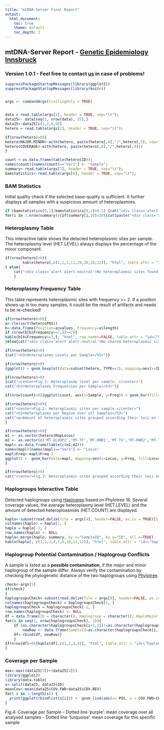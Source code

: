 ---
title: "mtDNA-Server Final Report"
output:
  html_document:
    toc: true
    theme: default
    toc_depth: 2
---
<style type="text/css">
.alert {
  padding: 8px 35px 8px 14px;
  margin-bottom: 20px;
  text-shadow: 0 1px 0 rgba(255, 255, 255, 0.5);
  background-color: #fcf8e3;
  border: 1px solid #fbeed5;
  -webkit-border-radius: 4px;
     -moz-border-radius: 4px;
          border-radius: 4px;
}

.alert-success {
  color: #468847;
  background-color: #dff0d8;
  border-color: #d6e9c6;
}

.alert-neutral {
  color: #6a7b8d;
  background-color: #ddebf9;
  border-color: #aabccf;
}

.alert-error {
  color: #b94a48;
  background-color: #f2dede;
  border-color: #eed3d7;
}
</style>

## mtDNA-Server Report -  <a href="http://genepi.i-med.ac.at">Genetic Epidemiology Innsbruck</a>  
### Version 1.0.1 - Feel free to contact <a href="http://mtdna-server.uibk.ac.at/start.html#!pages/contact">us</a> in case of problems!

```{r echo=FALSE, warning=FALSE, message=FALSE, fig.width=12, fig.height=10}

suppressPackageStartupMessages(library(ggplot2))
suppressPackageStartupMessages(library(knitr))


args <- commandArgs(trailingOnly = TRUE)


data = read.table(args[1], header = TRUE, sep="\t");
data25<- data[seq(1, nrow(data), 25),]
data25<-data25[c(1,2,8,9)]
hetero = read.table(args[2], header = TRUE, sep="\t");

if(nrow(hetero)>0){
hetero$MAJOR.MINOR<-with(hetero, paste(hetero[,4],"/",hetero[,5], sep=""))
hetero$COVERAGE<-with(hetero, paste(hetero[,8],"/",hetero[,9]))
}

count <-as.data.frame(table(hetero$ID));
names(count)[names(count)=="Var1"] <- "Sample";
summary<-read.table(args[7], header = TRUE, sep="\t");
bamstatistics<-read.table(args[8], header = TRUE, sep="\t");
```

### BAM Statistics
Initial quality check if the selected base-quality is sufficient. It further displays all samples with a suspicious amount of heteroplasmies.
```{r echo=FALSE, results='asis'}
if (bamstatistics[9,1]/bamstatistics[8,1]>0.5) {cat("<div class='alert alert-error'><b>Warning</b>: Over 50 % of the bases are filtered. Please use results with caution and use the provided Preprocessing Pipeline! </div>")}else{cat("<div class='alert alert-success'>Selected per-base quality: <b>OK</b></div>")}
for(i in 1:nrow(summary)){if(summary[i,10]>20){cat(paste("<div class='alert alert-error'>An suspicious amount of heteroplasmies (>20 sites) have been detected. Please recheck ",summary[i,1],". Have a look at our Post-Processing Guidelines (Help) for data verification.</div>"))}}
```

### Heteroplasmy Table
This interactive table shows the detected heteroplasmic sites per sample. The heteroplasmy level (HET.LEVEL) always displays the percentage of the minor component.
```{r echo=FALSE, results='asis'}
if(nrow(hetero)>0){
		kable(hetero[,c(1,2,3,11,29,30,10,22)], "html", table.attr = "id=\"hetero_table\"",caption = "TYPE: 1 = reliable heteroplasmy; 2 = Heteroplasmy in low complexity region (LCR); 3 = Major/Minor component are swapped for forward and reverse strand") 
} else{
	cat("<div class='alert alert-neutral'>No heteroplasmic sites found!</div>")
	}

```

<!-- DataTables CSS -->
<link rel="stylesheet" type="text/css" href="http://cdn.datatables.net/1.10.2/css/jquery.dataTables.css">
  
<!-- jQuery -->
<script type="text/javascript" charset="utf8" src="http://code.jquery.com/jquery-1.10.2.min.js"></script>
  
<!-- DataTables -->
<script type="text/javascript" charset="utf8" src="http://cdn.datatables.net/1.10.2/js/jquery.dataTables.js"></script>

<script type="text/javascript">
  $(document).ready(function() {
  	$('#hetero_table').DataTable();
	} );
</script>

### Heteroplasmy Frequency Table
This table represents heteroplasmic sites with frequency >= 2. If a position shows up in too many samples, it could be the result of artifacts and needs to be re-checked!
```{r echo=FALSE, results='asis'}
if(nrow(hetero)>0){
a<-rle(sort(hetero$POS)) 
b<-data.frame(Position=a$values, Frequency=a$length)
if (nrow(b[b$Frequency>=2,])>=2){
kable(b[b$Frequency>=2,], "html", row.names=FALSE, table.attr = "id=\"hetero_freq\"",caption="")
}else{cat("<div class='alert alert-neutral'>No shared heteroplasmic sites over samples have been detected</div>")}}
```
<!-- DataTables CSS -->
<link rel="stylesheet" type="text/css" href="http://cdn.datatables.net/1.10.2/css/jquery.dataTables.css">
  
<!-- jQuery -->
<script type="text/javascript" charset="utf8" src="http://code.jquery.com/jquery-1.10.2.min.js"></script>
  
<!-- DataTables -->
<script type="text/javascript" charset="utf8" src="http://cdn.datatables.net/1.10.2/js/jquery.dataTables.js"></script>

<script type="text/javascript">
  $(document).ready(function() {
  	$('#hetero_freq').DataTable();
	} );
</script>

```{r, echo=FALSE, results='asis'}
if(nrow(hetero)>0)
{cat("<h3>Heteroplasmy Levels per Sample</h3>")}
```
```{r echo=FALSE, fig.width=12, fig.height=10}
if(nrow(hetero)>0)
{ggplot() + geom_boxplot(data=subset(hetero, TYPE==1), mapping=aes(x=ID, y=HET.LEVEL, color=ID)) + theme(legend.position = "none") + theme(axis.text.x=element_text(angle=+90))} 
```
```{r, echo=FALSE, results='asis'}
if(nrow(hetero)>0)
{cat("<center>Fig.1: Heteroplasmy level per sample. </center>")
cat("<h3>Heteroplasmy Frequencies per Sample</h3>")}
```
```{r echo=FALSE, fig.width=12, fig.height=10}
if(nrow(count)>0){ggplot(count, aes(x=Sample, y=Freq)) + geom_bar(fill="cyan4", stat='identity') + theme(axis.text.x=element_text(angle=+90))}
```
```{r, echo=FALSE, results='asis'}
if(nrow(hetero)>0){
cat("<center>Fig.2: Heteroplasmic sites per sample.</center>")
cat("<h3>Heteroplasmy per Region over all Samples</h3>")
cat("<p>Amount of heteroplasmic sites grouped according their loci on the mitochondrial genome.</p>")
}
```
```{r echo=FALSE, fig.width=12, fig.height=10, results='asis'}
if(nrow(hetero)>0){
m1 <- as.vector(hetero$MapLocus)
m2 <- as.vector(c('MT-DLOOP2','MT-TF','MT-RNR1','MT-TV','MT-RNR2','MT-TL1','MT-ND1','MT-TI','MT-TQ','MT-TM','MT-ND2','MT-TW','MT-TA','MT-TN','MT-TC','MT-TY','MT-CO1','MT-TS1','MT-TD','MT-CO2','MT-TK','MT-ATP8','MT-ATP6','MT-CO3','MT-TG','MT-ND3','MT-TR','MT-ND4L','MT-ND4','MT-TH','MT-TS2','MT-TL2','MT-ND5','MT-ND6','MT-TE','MT-CYB','MT-TT','MT-TP','MT-DLOOP1', ' '))
mapl<-as.data.frame(table(c(m1,m2)))
names(mapl)[names(mapl)=="Var1"] <- "Locus"
mapl$Freq<-mapl$Freq-1
ggplot() +  geom_bar(data=mapl, mapping=aes(x=Locus, y=Freq, fill=Locus), stat='identity') + theme(axis.text.x=element_text(angle=+90)) + theme(legend.position = "none")
}
```
```{r, echo=FALSE, results='asis'}
if(nrow(hetero)>0)
cat("<center>Fig.3: Heteroplasmic sites grouped according their loci on the mitochondrial genome. </center>");
```

### Haplogroups Interactive Table
Detected haplogroups using <a href="http://haplogrep.uibk.ac.at">Haplogrep</a> based on Phylotree 16. Several coverage values, the average heteroplasmy level (HET.LEVEL) and the amount of detected heteroploasmies (HET.COUNT) are displayed.  
```{r echo=FALSE, results='asis', results='asis'}
haplo<-subset(read.delim(file = args[4], header=FALSE, as.is = TRUE)[1:4], select = c(V1, V3, V4))
colnames(haplo) = haplo[1, ]
haplo = haplo[-1, ]
row.names(haplo) <- NULL
haplo<-merge(haplo, summary, by.x="SampleID", by.y="ID", all.x=TRUE)
kable(haplo[, c(1,2,3,4,5,9,10,11,12)], "html", table.attr = "id=\"haplo_table\"")

```
### Haplogroup Potential Contamination / Haplogroup Conflicts
A sample is listed as a <b> possible contamination</b>, if the major and minor haplogroup of the sample differ. 
Always verify the contamination by checking the phylogenetic distance of the two haplogroups using <a href="http://www.phylotree.org/tree/main.html">Phylotree</a>.

```{r echo=FALSE, results='asis'}

check<-args[5]
if(check)
{
haplogroupsCheck<-subset(read.delim(file = args[6], header=FALSE, as.is = TRUE)[1:4], select = c(V1,V3, V4))
colnames(haplogroupsCheck) = haplogroupsCheck[1, ]
haplogroupsCheck = haplogroupsCheck[-1, ]
row.names(haplogroupsCheck) <- NULL
df = data.frame(ID = character(), Haplogroup = character(), HaploMajor = character(), HaploMinor = character())
for(i in seq(1, nrow(haplogroupsCheck), 3)){
    if (as.character(haplogroupsCheck[i+2,2])!=as.character(haplogroupsCheck[i+1,2])){
        newRow <- data.frame(SampleId=as.character(haplogroupsCheck[i,1]), Haplogroup=as.character(haplogroupsCheck[i,2]), HaploMajor=as.character(haplogroupsCheck[i+1,2]), HaploMinor=as.character(haplogroupsCheck[i+2,2]))
    df<-rbind(df, newRow)}
    }
if(nrow(df)>0){kable(df[,c(1,2,3,4)], "html", table.attr = "id=\"haploCheck_table\"")}else{cat("<div class='alert alert-success'>no haplogroup based contamination detected</div>")}
}
```
### Coverage per Sample
```{r echo=FALSE, fig.width=5.5, fig.height=4, result='asis'}


max<-max((data25[3])+(data25[4]))
library(ggplot2)
library(data.table)
s<-split(data25, data25$ID)
meanCov<-mean(data25$COV.FWD+data25$COV.REV)
for( i in 1:length(s)) {
  print(ggplot(rbindlist(s[i])) +  geom_line(aes(x= POS, y = COV.FWD+COV.REV), colour="#E69F00")  + geom_hline(aes(yintercept=mean(COV.FWD+COV.REV)), colour="#0072B2", linetype="dashed")+ geom_hline(aes(yintercept=meanCov), colour="#7200B2", linetype="dashed") + xlab("mtDNA position") + ylab("Coverage") + ylim(c(0, max)) +ggtitle(names(s)[i]) )
}

```
Fig.4: Coverage per Sample -  Dotted line 'purple': mean coverage over all analysed samples - Dotted line 'turquoise': mean coverage for this specific sample


<!-- DataTables CSS -->
<link rel="stylesheet" type="text/css" href="http://cdn.datatables.net/1.10.2/css/jquery.dataTables.css">
  
<!-- jQuery -->
<script type="text/javascript" charset="utf8" src="http://code.jquery.com/jquery-1.10.2.min.js"></script>
  
<!-- DataTables -->
<script type="text/javascript" charset="utf8" src="http://cdn.datatables.net/1.10.2/js/jquery.dataTables.js"></script>

<script type="text/javascript">
  $(document).ready(function() {
  	$('#haplo_table').DataTable();
	} );
	
  $(document).ready(function() {
  	$('#haploCheck_table').DataTable();
	} );	

</script>


